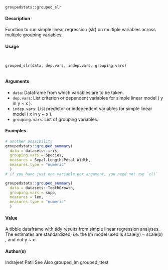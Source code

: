 
``groupedstats::grouped_slr``


#### Description

Function to run simple linear regression (slr) on multiple variables across multiple grouping variables.

#### Usage
<pre><code>

grouped_slr(data, dep.vars, indep.vars, grouping.vars)

</code></pre>
#### Arguments 

* ``data``: Dataframe from which variables are to be taken.
* ``dep.vars``: List criterion or dependent variables for simple linear model ( y in y ~ x ).
* ``indep.vars``: List predictor or independent variables for simple linear model ( x in y ~ x ).
* ``grouping.vars``: List of grouping variables.

#### Examples
```{r}

# another possibility
groupedstats::grouped_summary(
  data = datasets::iris,
  grouping.vars = Species,
  measures = Sepal.Length:Petal.Width,
  measures.type = "numeric" 
  )
# if you have just one variable per argument, you need not use `c()`

groupedstats::grouped_summary(
  data = datasets::ToothGrowth,
  grouping.vars = supp,
  measures = len,
  measures.type = "numeric"
  )
```

#### Value
A  tibble  dataframe  with  tidy  results  from  simple  linear  regression  analyses.   The  estimates  are
standardized, i.e. the lm model used is scale(y) ~ scale(x) , and not y ~ x
.

#### Author(s)
Indrajeet Patil
See Also
grouped_lm
grouped_ttest

